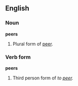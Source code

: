 ==English==

===Noun===
'''peers'''
# Plural form of [[peer]].

===Verb form===
'''peers'''
# Third person form of ''to [[peer]].''
